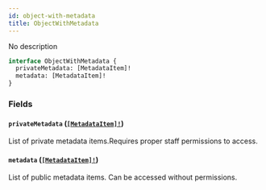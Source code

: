```yaml
---
id: object-with-metadata
title: ObjectWithMetadata
---
```


No description

```graphql
interface ObjectWithMetadata {
  privateMetadata: [MetadataItem]!
  metadata: [MetadataItem]!
}
```

### Fields

#### `privateMetadata` ([`[MetadataItem]!`](../../../developer/api-reference/objects/metadata-item))

List of private metadata items.Requires proper staff permissions to access.

#### `metadata` ([`[MetadataItem]!`](../../../developer/api-reference/objects/metadata-item))

List of public metadata items. Can be accessed without permissions.
